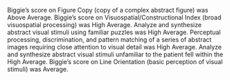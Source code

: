 <summary>
Biggie's score on Figure Copy (copy of a complex abstract figure) was Above Average.
Biggie's score on Visuospatial/Constructional Index (broad visuospatial processing) was High Average.
Analyze and synthesize abstract visual stimuli using familiar puzzles was High Average.
Perceptual processing, discrimination, and pattern matching of a series of abstract images requiring close attention to visual detail was High Average.
Analyze and synthesize abstract visual stimuli unfamiliar to the patient fell within the High Average.
Biggie's score on Line Orientation (basic perception of visual stimuli) was Average.


</summary>
